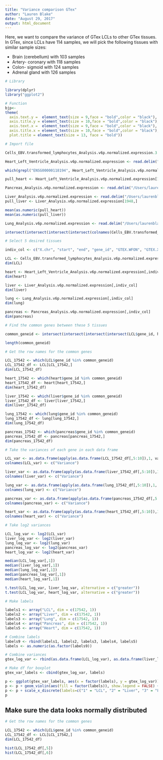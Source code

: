 ```yaml
---
title: "Variance comparison GTex"
author: "Lauren Blake"
date: "August 29, 2017"
output: html_document
---
```


Here, we want to compare the variance of GTex LCLs to other GTex tissues. In GTex, since LCLs have 114 samples, we will pick the following tissues with similar sample sizes:

* Brain (cerebellum) with 103 samples
* Artery- coronary with 118 samples
* Colon- sigmoid with 124 samples
* Adrenal gland with 126 samples

```r
# Library 

library(dplyr)
library("ggplot2")

# Function
bjp<-
theme(
  axis.text.y =  element_text(size = 9,face = "bold",color = "black"),
  axis.title.y = element_text(size = 10,face = "bold",color = "black"),
  axis.text.x =  element_text(size = 9,face = "bold",color = "black"),
  axis.title.x = element_text(size = 10,face = "bold",color = "black"), 
  plot.title = element_text(size = 13, face = "bold"))

# Import file

Cells_EBV.transformed_lymphocytes_Analysis.v6p.normalized.expression.3 <- read.delim("/Users/laurenblake/Desktop/Cells_EBV-transformed_lymphocytes_Analysis.v6p.normalized.expression 3.R")

Heart_Left_Ventricle_Analysis.v6p.normalized.expression <- read.delim("/Users/laurenblake/Desktop/Endoderm_TC/Heart_Left_Ventricle_Analysis.v6p.normalized.expression.R")

which(grepl("ENSG00000118194", Heart_Left_Ventricle_Analysis.v6p.normalized.expression$gene_id) == TRUE)

pull_heart <- Heart_Left_Ventricle_Analysis.v6p.normalized.expression[1948,]

Pancreas_Analysis.v6p.normalized.expression <- read.delim("/Users/laurenblake/Desktop/Endoderm_TC/Pancreas_Analysis.v6p.normalized.expression.R")

Liver_Analysis.v6p.normalized.expression <- read.delim("/Users/laurenblake/Desktop/Endoderm_TC/Liver_Analysis.v6p.normalized.expression.R")
pull_liver <- Liver_Analysis.v6p.normalized.expression[1948,]

mean(as.numeric(pull_heart))
mean(as.numeric(pull_liver))

Lung_Analysis.v6p.normalized.expression <- read.delim("/Users/laurenblake/Desktop/Endoderm_TC/Lung_Analysis.v6p.normalized.expression.R")

intersect(intersect(intersect(intersect(colnames(Cells_EBV.transformed_lymphocytes_Analysis.v6p.normalized.expression.3), colnames(Heart_Left_Ventricle_Analysis.v6p.normalized.expression)), colnames(Pancreas_Analysis.v6p.normalized.expression)), colnames(Liver_Analysis.v6p.normalized.expression)), colnames(Lung_Analysis.v6p.normalized.expression))

# Select 5 desired tissues

indiv_col <- c("X.chr", "start", "end", "gene_id", "GTEX.WFON", "GTEX.X3Y1", "GTEX.Y5V5", "GTEX.YEC4", "GTEX.ZPU1", "GTEX.ZTPG")

LCL <- Cells_EBV.transformed_lymphocytes_Analysis.v6p.normalized.expression.3[,indiv_col]
dim(LCL)

heart <- Heart_Left_Ventricle_Analysis.v6p.normalized.expression[,indiv_col]
dim(heart)

liver <- Liver_Analysis.v6p.normalized.expression[,indiv_col]
dim(liver)

lung <- Lung_Analysis.v6p.normalized.expression[,indiv_col]
dim(lung)

pancreas <- Pancreas_Analysis.v6p.normalized.expression[,indiv_col]
dim(pancreas)

# Find the common genes between these 5 tissues

common_geneid <- intersect(intersect(intersect(intersect(LCL$gene_id, heart$gene_id), liver$gene_id), lung$gene_id), pancreas$gene_id)

length(common_geneid)

# Get the row names for the common genes

LCL_17542 <- which(LCL$gene_id %in% common_geneid)
LCL_17542_df <- LCL[LCL_17542,]
dim(LCL_17542_df)

heart_17542 <- which(heart$gene_id %in% common_geneid)
heart_17542_df <- heart[heart_17542,]
dim(heart_17542_df)

liver_17542 <- which(liver$gene_id %in% common_geneid)
liver_17542_df <- liver[liver_17542,]
dim(liver_17542_df)

lung_17542 <- which(lung$gene_id %in% common_geneid)
lung_17542_df <- lung[lung_17542,]
dim(lung_17542_df)

pancreas_17542 <- which(pancreas$gene_id %in% common_geneid)
pancreas_17542_df <- pancreas[pancreas_17542,]
dim(pancreas_17542_df)

# Take the variances of each gene in each data frame

LCL_var <- as.data.frame(apply(as.data.frame(LCL_17542_df[,5:10]),1, var) )
colnames(LCL_var) <- c("Variance")

liver_var <- as.data.frame(apply(as.data.frame(liver_17542_df[,5:10]),1, var) )
colnames(liver_var) <- c("Variance")

lung_var <- as.data.frame(apply(as.data.frame(lung_17542_df[,5:10]),1, var) )
colnames(lung_var) <- c("Variance")

pancreas_var <- as.data.frame(apply(as.data.frame(pancreas_17542_df[,5:10]),1, var) )
colnames(pancreas_var) <- c("Variance")

heart_var <- as.data.frame(apply(as.data.frame(heart_17542_df[,5:10]),1, var) )
colnames(heart_var) <- c("Variance")

# Take log2 variances

LCL_log_var <- log2(LCL_var)
liver_log_var <- log2(liver_var)
lung_log_var <- log2(lung_var)
pancreas_log_var <- log2(pancreas_var)
heart_log_var <- log2(heart_var)

median(LCL_log_var[,1])
median(liver_log_var[,1])
median(lung_log_var[,1])
median(pancreas_log_var[,1])
median(heart_log_var[,1])

t.test(LCL_log_var, liver_log_var, alternative = c("greater"))
t.test(LCL_log_var, heart_log_var, alternative = c("greater"))

# Make labels

labels1 <- array("LCL", dim = c(17542, 1)) 
labels2 <- array("Liver", dim = c(17542, 1)) 
labels3 <- array("Lung", dim = c(17542, 1)) 
labels4 <- array("Pancreas", dim = c(17542, 1)) 
labels5 <- array("Heart", dim = c(17542, 1)) 

# Combine labels
labels9 <- rbind(labels1, labels2, labels3, labels4, labels5)
labels <- as.numeric(as.factor(labels9))

# Combine variances
gtex_log_var <- rbind(as.data.frame(LCL_log_var), as.data.frame(liver_log_var), as.data.frame(lung_log_var), as.data.frame(pancreas_log_var), as.data.frame(heart_log_var))

# Make df for boxplot
gtex_var_labels <- cbind(gtex_log_var, labels)

p <- ggplot(gtex_var_labels, aes(x = factor(labels), y = gtex_log_var))
p <- p + geom_violin(aes(fill = factor(labels)), show.legend = FALSE) + geom_boxplot(aes(fill = factor(labels)), show.legend = FALSE, outlier.shape = NA,width=0.2) + theme_bw() + xlab("GTEx Tissue") + ylab(expression(bold('log'[2]*' variance of normalized gene expression (for each gene)'))) + ggtitle(expression(bold('log'[2]*' variance of normalized gene expression (n = 17,542 genes) for 5 GTEx tissues')))
p <- p + scale_x_discrete(labels=c("1" = "LCL", "2" = "Liver", "3" = "Lung", "4" = "Pancreas", "5" = "Heart")) + bjp
p

```

## Make sure the data looks normally distributed

```r
# Get the row names for the common genes

LCL_17542 <- which(LCL$gene_id %in% common_geneid)
LCL_17542_df <- LCL[LCL_17542,]
dim(LCL_17542_df)

hist(LCL_17542_df[,5])
hist(LCL_17542_df[,6])

```
